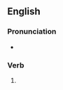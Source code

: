 ==English==

===Pronunciation===
* {{IPA|en|/klæmd/}}

===Verb===
{{head|en|verb form}}

# {{en-past of|clam}}